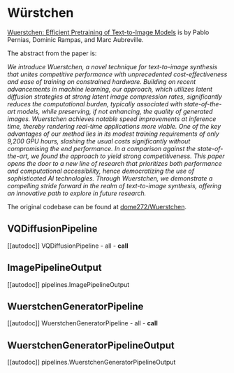 # Würstchen

[Wuerstchen: Efficient Pretraining of Text-to-Image Models](https://huggingface.co/papers/2306.00637) is by Pablo Pernias, Dominic Rampas, and Marc Aubreville.

The abstract from the paper is:

*We introduce Wuerstchen, a novel technique for text-to-image synthesis that unites competitive performance with unprecedented cost-effectiveness and ease of training on constrained hardware. Building on recent advancements in machine learning, our approach, which utilizes latent diffusion strategies at strong latent image compression rates, significantly reduces the computational burden, typically associated with state-of-the-art models, while preserving, if not enhancing, the quality of generated images. Wuerstchen achieves notable speed improvements at inference time, thereby rendering real-time applications more viable. One of the key advantages of our method lies in its modest training requirements of only 9,200 GPU hours, slashing the usual costs significantly without compromising the end performance. In a comparison against the state-of-the-art, we found the approach to yield strong competitiveness. This paper opens the door to a new line of research that prioritizes both performance and computational accessibility, hence democratizing the use of sophisticated AI technologies. Through Wuerstchen, we demonstrate a compelling stride forward in the realm of text-to-image synthesis, offering an innovative path to explore in future research.*

The original codebase can be found at [dome272/Wuerstchen](https://github.com/dome272/Wuerstchen).

## VQDiffusionPipeline
[[autodoc]] VQDiffusionPipeline
	- all
	- __call__

## ImagePipelineOutput
[[autodoc]] pipelines.ImagePipelineOutput

## WuerstchenGeneratorPipeline
[[autodoc]] WuerstchenGeneratorPipeline
	- all
	- __call__

## WuerstchenGeneratorPipelineOutput
[[autodoc]] pipelines.WuerstchenGeneratorPipelineOutput
